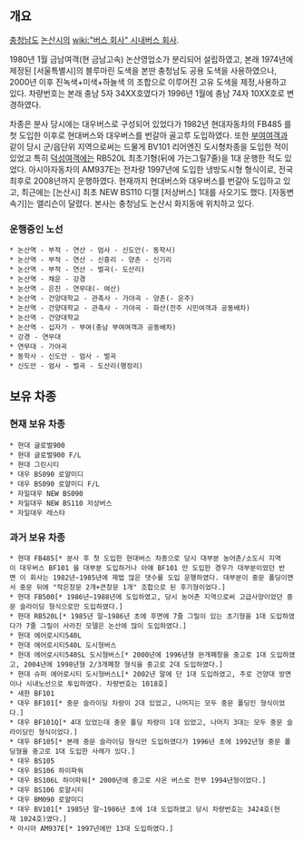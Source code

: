 == 개요 ==
[[충청남도]] [[논산시]]의 [[wiki:"버스 회사" 시내버스 회사]].

1980년 1월 금남여객(현 금남고속) 논산영업소가 분리되어 설립하였고, 본래 1974년에 제정된 [서울특별시]의 블루마린 도색을 본딴 충청남도 공용 도색을 사용하였으나, 2000년 이후 진녹색+미색+하늘색 의 조합으로 이루어진 고유 도색을 제정,사용하고 있다. 차량번호는 본래 충남 5자 34XX호였다가 1996년 1월에 충남 74자 10XX호로 변경하였다.

차종은 분사 당시에는 대우버스로 구성되어 있었다가 1982년 현대자동차의 FB485 를 첫 도입한 이후로 현대버스와 대우버스를 번갈아 골고루 도입하였다. 또한 [[부여여객]]과 같이 당시 군/읍단위 지역으로써는 드물게 BV101 리어엔진 도시형차종을 도입한 적이 있었고 특히 [[덕성여객]]에는 RB520L 최초기형(뒤에 가는그릴7줄)을 1대 운행한 적도 있었다. 아시아자동차의 AM937E는 전차량 1997년에 도입한 냉방도시형 형식이로, 전국 최후로 2008년까지 운행하였다. 현재까지 현대버스와 대우버스를 번갈아 도입하고 있고, 최근에는 [논산시] 최초 NEW BS110 디젤 [저상버스] 1대를 사오기도 했다. [자동변속기]는 앨리슨이 달렸다.
본사는 충청남도 논산시 화지동에 위치하고 있다. 

=== 운행중인 노선 ===
 * 논산역 - 부적 - 연산 - 엄사 - 신도안(- 동학사)
 * 논산역 - 부적 - 연산 - 신흥리 - 양촌 - 신기리
 * 논산역 - 부적 - 연산 - 벌곡(- 도산리)
 * 논산역 - 채운 - 강경
 * 논산역 - 은진 - 연무대(- 여산)
 * 논산역 - 건양대학교 - 관촉사 - 가야곡 - 양촌(- 운주)
 * 논산역 - 건양대학교 - 관촉사 - 가야곡 - 화산(전주 시민여객과 공동배차)
 * 논산역 - 건양대학교 
 * 논산역 - 십자가 - 부여(충남 부여여객과 공동배차)
 * 강경 - 연무대
 * 연무대 - 가야곡
 * 동학사 - 신도안 - 엄사 - 벌곡
 * 신도안 - 엄사 - 벌곡 - 도산리(행정리)

== 보유 차종 ==
=== 현재 보유 차종 ===
 * 현대 글로벌900
 * 현대 글로벌900 F/L
 * 현대 그린시티
 * 대우 BS090 로얄미디 
 * 대우 BS090 로얄미디 F/L
 * 자일대우 NEW BS090
 * 자일대우 NEW BS110 저상버스
 * 자일대우 레스타
=== 과거 보유 차종 ===
 * 현대 FB485[* 분사 후 첫 도입한 현대버스 차종으로 당시 대부분 농어촌/소도시 지역이 대우버스 BF101 을 대부분 도입하거나 아얘 BF101 만 도입한 경우가 대부분이었던 반면 이 회사는 1982년~1985년에 제법 많은 댓수를 도입 운행하였다. 대부분이 중문 폴딩이면서 중문 뒤에 "작은창문 2개+큰창문 1개" 조합으로 된 후기형이었다.]
 * 현대 FB500[* 1986년~1988년에 도입하였고, 당시 농어촌 지역으로써 고급사양이었던 중문 슬라이딩 형식으로만 도입하였다.]
 * 현대 RB520L[* 1985년 말~1986년 초에 후면에 7줄 그릴이 있는 초기형을 1대 도입하였다가 7줄 그릴이 사라진 모델은 논산에 많이 도입하였다.]
 * 현대 에어로시티540L
 * 현대 에어로시티540L 도시형버스
 * 현대 에어로시티540SL 도시형버스[* 2000년에 1996년형 완개폐창을 중고로 1대 도입하였고, 2004년에 1998년형 2/3개폐창 형식을 중고로 2대 도입하였다.]
 * 현대 슈퍼 에어로시티 도시형버스L[* 2002년 말에 단 1대 도입하였고, 주로 건양대 방면이나 시내노선으로 투입하였다. 차량번호는 1018호]
 * 새한 BF101
 * 대우 BF101[* 중문 슬라이딩 차량이 2대 있었고, 나머지는 모두 중문 폴딩인 형식이었다.]
 * 대우 BF101Q[* 4대 있었는데 중문 폴딩 차량이 1대 있었고, 나머지 3대는 모두 중문 슬라이딩인 형식이었다.]
 * 대우 BF105[* 본래 중문 슬라이딩 형식만 도입하였다가 1996년 초에 1992년형 중문 폴딩형을 중고로 1대 도입한 사례가 있다.]
 * 대우 BS105
 * 대우 BS106 하이파워
 * 대우 BS106L 하이파워[* 2000년에 중고로 사온 버스로 전부 1994년형이었다.]
 * 대우 BS106 로얄시티
 * 대우 BM090 로얄미디
 * 대우 BV101[* 1985년 말~1986년 초에 1대 도입하였고 당시 차량번호는 3424호(현재 1024호)였다.] 
 * 아시아 AM937E[* 1997년에만 13대 도입하였다.]

